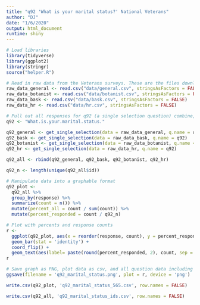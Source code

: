 ```yaml
---
title: "q92 'What is your marital status?' National Veterans"
author: "DJ"
date: "1/6/2020"
output: html_document
runtime: shiny
---
```


```r
# Load libraries
library(tidyverse)
library(ggplot2)
library(stringr)
source("helper.R")
```

```r
# Read in raw data from the Veterans surveys. These are the files downloaded from survey monkey saved as a .csv
raw_data_general <- read.csv("data/general.csv", stringsAsFactors = FALSE)
raw_data_botanist <- read.csv("data/botanist.csv", stringsAsFactors = FALSE)
raw_data_bask <- read.csv("data/bask.csv", stringsAsFactors = FALSE)
raw_data_hr <- read.csv("data/hr.csv", stringsAsFactors = FALSE)
```

```r
# Pull out all responses for q92 (a single selection question) combine, then determine 'question n'
q92 <- "What.is.your.marital.status."

q92_general <- get_single_selection(data = raw_data_general, q.name = q92)
q92_bask <- get_single_selection(data = raw_data_bask, q.name = q92)
q92_botanist <- get_single_selection(data = raw_data_botanist, q.name = q92)
q92_hr <- get_single_selection(data = raw_data_hr, q.name = q92)

q92_all <- rbind(q92_general, q92_bask, q92_botanist, q92_hr)

q92_n <- length(unique(q92_all$id))
```

```r
# Manipulate data into a graphable format
q92_plot <- 
  q92_all %>%
  group_by(response) %>%
  summarize(count = n()) %>%
  mutate(percent_all = count / sum(count)) %>%
  mutate(percent_responded = count / q92_n)
```

```r
# Plot with percents and response counts
r <- 
  ggplot(q92_plot, aes(x = reorder(response, count), y = percent_responded)) +
  geom_bar(stat = 'identity') +
  coord_flip() +
  geom_text(aes(label= paste(round(percent_responded, 2), count, sep = "***")))
r
```

```r
# Save graph as PNG, plot data as csv, and all question data including response IDs as csv (save question n and N at end of plot file as "_x.x")
ggsave(filename = 'q92_marital_status.png', plot = r, device = 'png')

write.csv(q92_plot, 'q92_marital_status_565.csv', row.names = FALSE)

write.csv(q92_all, 'q92_marital_status_ids.csv', row.names = FALSE)
```

